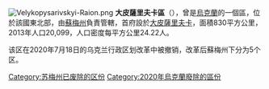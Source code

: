 [[Image:Velykopysarivskyi-Raion.png|thumb]]
'''大皮薩里夫卡區'''（{{lang-uk|Великописарівський район}}），曾是[[烏克蘭|烏克蘭]]的一個區，位於該國東北部，由[[蘇梅州|蘇梅州]]負責管轄，首府設於[[大皮薩里夫卡|大皮薩里夫卡]]，面積830平方公里，2013年人口20,099，人口密度每平方公里24.22人。

该区在2020年7月18日的乌克兰行政区划改革中被撤销，改革后蘇梅州下分为5个区。

{{Sumy-geo-stub}}

{{DEFAULTSORT:Великописарівський район}}
[[Category:苏梅州已废除的区份|Category:苏梅州已废除的区份]]
[[Category:2020年烏克蘭廢除的區份|Category:2020年烏克蘭廢除的區份]]